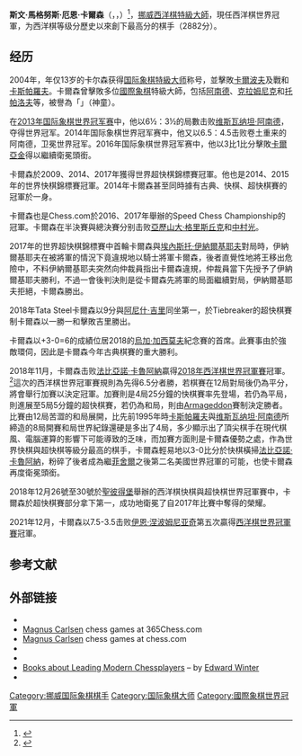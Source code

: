 {{Expand language|1=en|status=yes|time=2021-12-22T06:11:57+00:00}}
{{spacing|time=2019-02-24T06:53:11+00:00}}
{{noteTA
|T=zh-cn:芒努斯·卡尔森;zh-hant:馬格努斯·卡爾森;
|1=zh-cn:芒努斯·卡尔森;zh-hant:馬格努斯·卡爾森;
|2=zh-cn:芒努斯;zh-hant:馬格努斯;
}}
{{Infobox chess player
|playername = Magnus Carlsen<br />馬格努斯·卡爾森
|image = Carlsen Magnus (30238051906).jpg
|caption= Magnus Carlsen in 2016 Olympiad
|birthname = Magnus Øen Carlsen
|country = {{NOR}}
|datebirth = {{birth date and age|1990|11|30}}
|placebirth = {{NOR}}[[滕斯貝格|滕斯貝格]]
|datedeath = 
|placedeath =  
|title = [[國際象棋特級大師|國際象棋特級大師]]
|worldchampion = 2013年至今
|rating = 2862<br> (第一名於2021年1月國際棋聯評級列表)
|peakrating = 2882 (2014年5月)
}}
'''斯文·馬格努斯·厄恩·卡爾森'''（{{lang-no|Sven Magnus Øen Carlsen}}，{{IPA-no|svɛn ˈmɑ̀ŋnʉs øːn ˈkɑːlsn̩}}，{{bd|1990年|11月30日|||C}}）<ref>{{cite web|url=http://xinmin.news365.com.cn/xmhq/200809/t20080912_2024374.htm|title=《棋艺突飞猛进 生活悠然自得 国际象棋神童芒努斯·卡尔森》|accessdate=2010-01-03|work=何奕萍|publisher=新民晚报}}{{dead link|date=2018年5月 |bot=InternetArchiveBot |fix-attempted=yes }}</ref>，[[挪威|挪威]][[西洋棋|西洋棋]][[西洋棋特級大師|特級大師]]，現任西洋棋世界冠軍，为西洋棋等级分歷史以來創下最高分的棋手（2882分）。

== 经历 ==
2004年，年仅13岁的卡尔森获得[[国际象棋特級大师|国际象棋特級大师]]称号，並擊敗[[卡爾波夫|卡爾波夫]]及戰和[[卡斯帕羅夫|卡斯帕羅夫]]。卡爾森曾擊敗多位[[國際象棋|國際象棋]]特級大師，包括[[阿南德|阿南德]]、[[克拉姆尼克|克拉姆尼克]]和[[托帕洛夫|托帕洛夫]]等，被譽為「{{lang|en|Wonder Boy}}」（神童）。

在[[2013年国际象棋世界冠军赛|2013年国际象棋世界冠军赛]]中，他以6½：3½的局數击败[[维斯瓦纳坦·阿南德|维斯瓦纳坦·阿南德]]，夺得世界冠军。2014年国际象棋世界冠军赛中，他又以6.5：4.5击败卷土重来的阿南德，卫冕世界冠军。2016年国际象棋世界冠军赛中，他以3比1比分擊敗[[卡爾亞金|卡爾亞金]]得以繼續衛冕頭銜。

卡爾森於2009、2014、2017年獲得世界超快棋錦標賽冠軍。他也是2014、2015年的世界快棋錦標賽冠軍。2014年卡爾森甚至同時據有古典、快棋、超快棋賽的冠軍於一身。

卡爾森也是Chess.com於2016、2017年舉辦的Speed Chess Championship的冠軍。卡爾森在半決賽與總決賽分别击败[[亞歷山大·格里斯丘克|亞歷山大·格里斯丘克]]和[[中村光|中村光]]。

2017年的世界超快棋錦標賽中首輪卡爾森與[[埃內斯托·伊納爾基耶夫|埃內斯托·伊納爾基耶夫]]對局時，伊納爾基耶夫在被將軍的情況下竟違規地以騎士將軍卡爾森，後者直覺性地將王移出危險中，不料伊納爾基耶夫突然向仲裁員指出卡爾森違規，仲裁員當下先授予了伊納爾基耶夫勝利，不過一會後判決則是從卡爾森先將軍的局面繼續對局，伊納爾基耶夫拒絕，卡爾森勝出。

2018年Tata Steel卡爾森以9分與[[阿尼什·吉里|阿尼什·吉里]]同坐第一，於Tiebreaker的超快棋賽制卡爾森以一勝一和擊敗吉里勝出。

卡爾森以+3-0=6的成績位居2018的[[烏加·加西莫夫|烏加·加西莫夫]]紀念賽的首席。此賽事由於強敵環伺，因此是卡爾森今年古典棋賽的重大勝利。

2018年11月，卡爾森击败[[法比亞諾·卡魯阿納|法比亞諾·卡魯阿納]]贏得[[2018年西洋棋世界冠軍賽|2018年西洋棋世界冠軍賽]]冠軍。<ref>{{cite news|title=西洋棋王爭霸戰 挪威卡爾森成功衛冕|url=https://www.cna.com.tw/news/aspt/201811290051.aspx|publisher=中央社|date=2018-11-12|accessdate=2018-12-13}}</ref>這次的西洋棋世界冠軍賽規則為先得6.5分者勝，若棋賽在12局對局後仍為平分，將會舉行加賽以決定冠軍。加賽則是4局25分鐘的快棋賽率先登場，若仍為平局，則進展至5局5分鐘的超快棋賽，若仍為和局，則由[[Armageddon|Armageddon]]賽制決定勝者。比賽由12局苦澀的和局展開，比先前1995年時[[卡斯帕羅夫|卡斯帕羅夫]]與[[维斯瓦纳坦·阿南德|维斯瓦纳坦·阿南德]]所締造的8局開賽和局世界紀錄還硬是多出了4局，多少顯示出了頂尖棋手在現代棋風、電腦運算的影響下可能導致的乏味，而加賽方面則是卡爾森優勢之處，作為世界快棋與超快棋等級分最高的棋手，卡爾森輕易地以3-0比分於快棋橫掃[[法比亞諾·卡魯阿納|法比亞諾·卡魯阿納]]，粉碎了後者成為繼[[菲舍爾|菲舍爾]]之後第二名美國世界冠軍的可能，也使卡爾森再度衛冕頭銜。

2018年12月26號至30號於[[聖彼得堡|聖彼得堡]]舉辦的西洋棋快棋與超快棋世界冠軍賽中，卡爾森於超快棋賽部分拿下第一，成功地衛冕了自2017年比賽中奪得的榮耀。

2021年12月，卡爾森以7.5-3.5击败[[伊恩·涅波姆尼亚奇|伊恩·涅波姆尼亚奇]]第五次贏得[[西洋棋世界冠軍賽|西洋棋世界冠軍賽]]冠軍。
== 参考文献 ==
<references></references>

== 外部链接 ==
{{sisterlinks|d=Q106807|c=Category:Magnus_Carlsen|v=no|voy=no|m=no|mw=no|species=no|s=no|wikt=no|b=no|n=no}}
*{{Official website}}
*[http://www.365chess.com/players/Magnus_Carlsen Magnus Carlsen] chess games at 365Chess.com
* [https://www.chess.com/member/magnuscarlsen Magnus Carlsen] chess games at chess.com
*{{chessgames player|id=52948}}
*{{Charlie Rose view|7698}}
*[http://www.chesshistory.com/winter/extra/modern.html Books about Leading Modern Chessplayers] – by [[Edward_Winter_(chess_historian)|Edward Winter]]
*{{IMDb name|2106432}}


{{國際象棋世界冠軍}}

{{Authority control}}
{{DEFAULTSORT:Carlsen}}
[[Category:挪威国际象棋棋手|Category:挪威国际象棋棋手]]
[[Category:国际象棋大师|Category:国际象棋大师]]
[[Category:國際象棋世界冠軍|Category:國際象棋世界冠軍]]